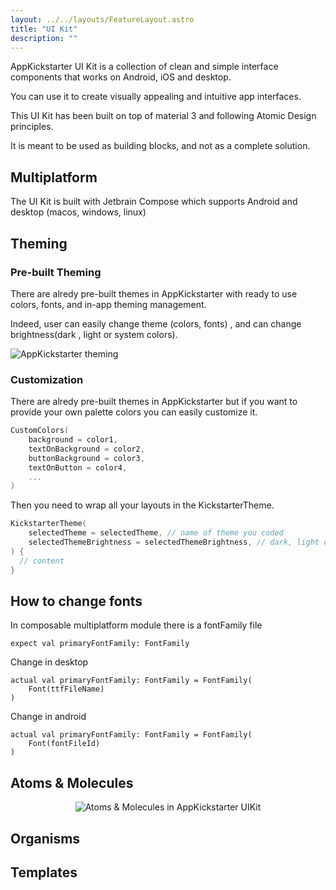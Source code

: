 ```yaml
---
layout: ../../layouts/FeatureLayout.astro
title: "UI Kit"
description: ""
---
```

  
AppKickstarter UI Kit is a collection of clean and simple interface components that works on Android, iOS and desktop. 

You can use it to create visually appealing and intuitive app interfaces.

This UI Kit has been built on top of material 3 and following Atomic Design principles. 

It is meant to be used as building blocks, and not as a complete solution.

## Multiplatform

The UI Kit is built with Jetbrain Compose which supports Android and desktop (macos, windows, linux)

## Theming

### Pre-built Theming

There are alredy pre-built themes in AppKickstarter with ready to use colors, fonts, and in-app theming management. 

Indeed, user can easily change theme (colors, fonts) , and can change brightness(dark , light or system colors). 

![AppKickstarter theming](/images/theming.gif)

### Customization 

There are alredy pre-built themes in AppKickstarter but if you want to provide your own palette colors you can easily customize it.

```kotlin
CustomColors(
    background = color1,
    textOnBackground = color2, 
    buttonBackground = color3,
    textOnButton = color4,
    ...
)
```

Then you need to wrap all your layouts in the KickstarterTheme.

```kotlin
KickstarterTheme(
    selectedTheme = selectedTheme, // name of theme you coded
    selectedThemeBrightness = selectedThemeBrightness, // dark, light or system
) {
  // content
}
```

## How to change fonts

In composable multiplatform module there is a fontFamily file

```
expect val primaryFontFamily: FontFamily 
```

Change in desktop

```
actual val primaryFontFamily: FontFamily = FontFamily(
    Font(ttfFileName)
)
```

Change in android

```
actual val primaryFontFamily: FontFamily = FontFamily(
    Font(fontFileId)
)
```

## Atoms & Molecules
  
<p align="center">   
    <img src="/images/uikit-ios.gif" alt="Atoms & Molecules in AppKickstarter UIKit" />
</p>

## Organisms


## Templates


